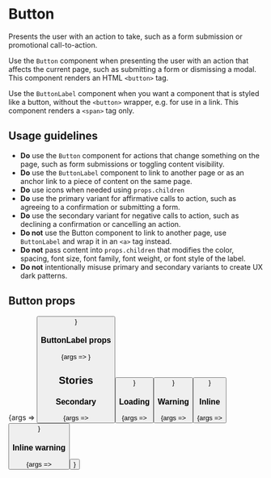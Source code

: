 
<Meta title="Button" component={Button} />

# Button

Presents the user with an action to take, such as a form submission or promotional call-to-action.

Use the `Button` component when presenting the user with an action that affects the current page, such as submitting a form or dismissing a modal. This component renders an HTML `<button>` tag.

Use the `ButtonLabel` component when you want a component that is styled like a button, without the `<button>` wrapper, e.g. for use in a link. This component renders a `<span>` tag only.

## Usage guidelines

- **Do** use the `Button` component for actions that change something on the page, such as form submissions or toggling content visibility.
- **Do** use the `ButtonLabel` component to link to another page or as an anchor link to a piece of content on the same page.
- **Do** use icons when needed using `props.children`
- **Do** use the primary variant for affirmative calls to action, such as agreeing to a confirmation or submitting a form.
- **Do** use the secondary variant for negative calls to action, such as declining a confirmation or cancelling an action.
- **Do not** use the Button component to link to another page, use `ButtonLabel` and wrap it in an `<a>` tag instead.
- **Do not** pass content into `props.children` that modifies the color, spacing, font size, font family, font weight, or font style of the label.
- **Do not** intentionally misuse primary and secondary variants to create UX dark patterns.

## Button props

<Canvas>
	<Story
		args={{
			children: 'Click me!',
		}}
		name="Default"
	>
		{args => <Button {...args} />}
	</Story>
</Canvas>

<ArgsTable story="Default" />

### ButtonLabel props

<Canvas>
	<Story
		args={{
			children: 'I am static text',
		}}
		name="Button label"
	>
		{args => <ButtonLabel {...args} />}
	</Story>
</Canvas>

<ArgsTable story="Button label" />


## Stories

### Secondary

<Canvas>
	<Story
		args={{
			children: 'Click me!',
			variant: 'secondary',
		}}
		name="Secondary"
	>
		{args => <Button {...args} />}
	</Story>
</Canvas>

### Loading

<Canvas>
	<Story
		args={{
			children: 'Ignored',
			loading: true,
		}}
		name="Loading"
	>
		{args => <Button {...args} />}
	</Story>
</Canvas>

### Warning

<Canvas>
	<Story
		args={{
			children: 'Be very careful',
			variant: 'warning',
		}}
		name="Warning"
	>
		{args => <Button {...args} />}
	</Story>
</Canvas>

### Inline

<Canvas>
	<Story
		args={{
			children: 'Click me!',
			inline: true,
		}}
		name="Inline"
	>
		{args => <Button {...args} />}
	</Story>
</Canvas>

### Inline warning

<Canvas>
	<Story
		args={{
			children: 'Be very careful',
			inline: true,
			variant: 'warning',
		}}
		name="Inline warning"
	>
		{args => <Button {...args} />}
	</Story>
</Canvas>
